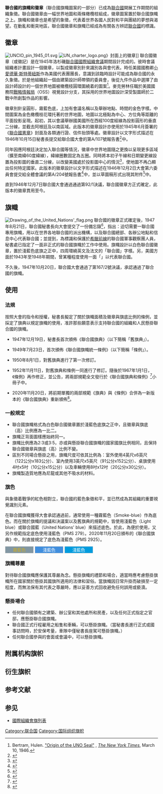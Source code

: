 {{Infobox National flag
|Name = 聯合國
|Article = 旗幟
|Type = 國際性組織
|Image = Flag of the United Nations.svg
|Image_size = 300px
|Symbol = {{FIAV|normal}}
|Proportion = 2:3 或 3:5
|Adoption = 1946年12月7日啟用
|Design = 白色聯合國徽章，置於淺藍色底旗之正中。
|Designer = {{Link-en|Donal McLaughlin||唐納·麥勞克林}}（僅設計徽章）
}}
'''聯合國的旗幟和徽章'''（聯合國旗幟圖案的一部分）已成為[[聯合國|聯合國]]開展工作期間的組織象徵。聯合國徽章由一幅世界地圖和兩條橄欖枝組成，徽章圖案置於聯合國旗幟之上。旗幟和徽章也是希望的象徵，代表着世界各國人民對和平與團結的夢想與渴望。在動亂和衝突地區，聯合國徽章和旗幟已經成為有關各方辨認[[聯合國|聯合國]]的標識。

== 徽章 ==
[[File:UNCIO_pin_1945_01.svg|thumb]]
[[File:UN_charter_logo.png|thumb]]》封面上的徽章]]
聯合國徽章（或徽記）是在1945年洛杉磯[[聯合國國際組織會議|聯合國國際組織會議]]期間設計完成的。彼時會議組織者計畫設計一個徽章，以製成徽章別針來識別各與會代表。時任美國國務卿[[小愛德華·斯特蒂紐斯|小愛德華·斯特蒂紐斯]]作為美國代表團團長，意識到該臨時設計可能成為聯合國的永久象徵。於是他組織起一個由建築設計師{{Link-en|Oliver Lincoln Lundquist||奧利弗·倫德奎斯特}}帶領的委員會，後從九件作品中選擇了由設計師{{Link-en|Donal McLaughlin||唐納·麥勞克林}}設計的一個世界地圖被橄欖枝圓環圍繞着的圖案<ref>Bertram, Hulen. [https://www.nytimes.com/1946/03/10/archives/origin-of-the-uno-seal.html "Origin of the UNO Seal"] {{Wayback|url=https://www.nytimes.com/1946/03/10/archives/origin-of-the-uno-seal.html |date=20210913153801 }}, ''[[The_New_York_Times|The New York Times]]'', March 10, 1946.</ref>。麥克勞林任職於美國國務院[[戰略情報局|戰略情報局]]（OSS）視覺設計分支，其採用的世界地圖設計深受製圖師{{Link-en|Richard Edes Harrison||理查德·哈里森}}於二戰中所創製作品的影響。

徽章別針呈圓形，霧藍色底，上加有會議名稱以及舉辦地點、時間的金色字樣。中間圖案為金色橄欖枝花環托著的世界地圖，地圖以北極點為中心、方位角等距離的平面投影呈現。起初，其以會議舉辦國美國所在西經100度經線為投影圓形的垂直二分線，並截去阿根廷及以南區域。此版本的徽章設計亦使用於1945年6月簽署的《[[聯合國憲章|聯合國憲章]]》封面及各類通行證、信件抬頭等處。徽章設計以文字形式描述在1946年10月15日秘書長提交給聯合國大會的第A/107號報告書<ref>{{cite web|title=第A/107報告書 Official Seal and Emblem of the United Nations|url=https://undocs.org/A/107|website=聯合國正式文件系統|access-date=2021-09-13|archive-date=2021-09-13|archive-url=https://web.archive.org/web/20210913155424/https://undocs.org/A/107|dead-url=no}}</ref>中。

{{Quote frame|「一幅以北極點為中心、方位角等距離的平面投影世界地圖。圖案由交叉的金色橄欖枝組成的花環相托，與白色水域交相映襯在霧藍色背景上。」地圖的投影範圍延伸至南緯40度，緯線由四個同心圓組成。|第A/107號報告書}}

同年因應阿根廷決定加入聯合國等情況，徽章中世界地圖隨之更換以呈現更多區域（擴至南緯60度緯線），緯線圈數固定為五圈。同時將本初子午線和日期變更線設置為投影圖的垂直二分線，以改變美國處於投影圖中心的情況<ref>{{cite web|title=UN Flag, 1945|url=https://www.fotw.info/flags/uno.html#1945|website=FOTW Flags of the World website|access-date=2021-09-16|archive-date=2021-04-17|archive-url=https://web.archive.org/web/20210417022912/https://www.fotw.info/flags/uno.html#1945|dead-url=no}}</ref>，使地圖不再凸顯出任何特定國家。此版本的徽章設計以文字形式描述在1946年12月2日大會第六委員會提交給全體會議的第A/204號報告書<ref>{{cite web|title=第A/204報告書 Official Seal and Emblem of the United Nations|url=https://undocs.org/A/204|website=聯合國正式文件系統|access-date=2021-09-15|archive-date=2021-09-15|archive-url=https://web.archive.org/web/20210915150129/https://undocs.org/A/204|dead-url=no}}</ref>中，並以草圖稿形式出現其附件<ref>{{cite web|title=第A/204/Add.1附件 Annex to the Report of the Sixth Committee(A/204)|url=https://undocs.org/A/204/Add.1|website=聯合國正式文件系統|access-date=2021-09-15|archive-date=2021-09-15|archive-url=https://web.archive.org/web/20210915150129/https://undocs.org/A/204/Add.1|dead-url=no}}</ref>中。

{{Quote frame|「一幅以北極點為中心、方位角等距離的平面投影世界地圖。圖案由交叉的金色橄欖枝組成的花環相托，與白色水域交相映襯在霧藍色背景上。」地圖的投影範圍延伸至南緯60度，緯線由五個同心圓組成。|第A/204號報告書}}

直到1946年12月7日聯合國大會通過通過第92/1決議，聯合國徽章方正式確定，此版本的徽章貫用至今。{{wikisource|聯合國大會決議案九十二（一）}}

{{Quote frame|'''爰決議'''以下列樣式為聯合國徽記及特殊圖號，並應用之為本組織之正式鈐印。|第92/1號決議}}

{{Gallery
|File:UN emblem design 1946 A107.svg|A107報告書描述之徽章設計
|File:UN emblem 1946.svg|A204報告書描述之徽章設計
|File:聯合國之正式鈐印及徽記.svg|A/RES/92/1決議中正式之徽章設計
}}

== 旗幟 ==
[[File:Drawing_of_the_United_Nations'_flag.png|thumb]]
聯合國的徽章正式確定後，1947年8月21日，聯合國秘書長向大會提交了一份備忘錄<ref>{{cite web|title=第A/342備忘錄 A Flag for the United Nations|url=https://undocs.org/A/342|website=聯合國正式文件系統|access-date=2021-09-15|archive-date=2021-09-15|archive-url=https://web.archive.org/web/20210915150128/https://undocs.org/A/342|dead-url=no}}</ref>，指出：迫切需要一聯合國專用旗幟，用以在世界各地聯合國的派出機構，以及聯合國總部、各辦公地點和信息中心代表聯合國；並提到，為標識和保護於[[希臘內戰|希臘前線]]的聯合國軍事觀察團人員，秘書處已指定了一面非正式的聯合國旗幟於工作中使用。旗幟設計以白色聯合國徽章，置於淺藍色底旗之正中，四周環繞英文及法文的「聯合國」字樣。另，美國方面於1943年至1948年期間，曾某種程度使用一面「{{Link-en|United Nations Honour Flag||榮譽旗}}」以代表聯合國。

不久後，1947年10月20日，聯合國大會通過了第167/2號決議，承認通過了聯合國的旗幟。{{wikisource|聯合國大會167號決議}}

{{Quote frame|'''爰決議'''聯合國旗幟應以大會一九四六年十二月七日決議案第九十二（一）所通過之正式徽記，置於淺藍色底旗之正中。|第167/2號決議}}

{{Gallery
|File:Four Freedoms Flag or United Nations Honour Flag ca 1943-1948.svg|{{Link-en|United Nations Honour Flag||聯合國榮譽旗（美）}}
|File:Flag of the United Nations.svg|聯合國旗幟 2:3比例
|File:聯合國旗幟 3比5.svg|聯合國旗幟 3:5比例
}}

== 使用 ==
=== 法規 ===
按照大會的指令和授權，秘書長擬定了關於旗幟面積及徽章與旗底比例的條例，並採定了旗典以規定旗幟的使用，准許那些願意表示支持聯合國的組織和人民懸掛聯合國的旗幟。

*1947年12月19日，秘書長首次頒佈《聯合國旗典》（以下簡稱「舊旗典」）。

*1949年7月23日，首次頒佈《聯合國旗幟統一條例》（以下簡稱「條例」）。

*1950年8月1日，對舊旗典進行了第一次修訂。

*1952年11月11日，對舊旗典和條例一同進行了修訂。隨後於1967年1月1日，《條例》再作修正，並公告，將兩部規範全文發行於《聯合國旗典和條例》<ref>{{cite web|title=《聯合國旗典和條例》 The United Nations Flag Code and Regulations|url=https://undocs.org/ST/SGB/132|website=聯合國正式文件系統|access-date=2021-09-15|archive-date=2022-01-19|archive-url=https://web.archive.org/web/20220119013615/http://undocs.org/ST/SGB/132|dead-url=no}}</ref>小冊子中。

*2020年11月20日，將前期單獨的兩部規範《旗典》與《條例》合併為一新版本的《聯合國旗典》重新頒佈<ref>{{cite web|title=《聯合國旗典》 The United Nations Flag Code|url=https://undocs.org/ST/SGB/2020/4|website=聯合國正式文件系統|access-date=2021-09-15|archive-date=2021-04-10|archive-url=https://web.archive.org/web/20210410095057/https://undocs.org/ST/SGB/2020/4|dead-url=no}}</ref>。

=== 一般規定 ===
*聯合國旗幟格式為白色聯合國徽章置於淺藍色底旗之正中，且徽章與旗底（高）比例應為一比二。
*旗幟正背面圖樣應始終同一。
*旗幟比例應為2:3或3:5，亦或與懸掛聯合國旗幟的國家國旗比例相同，且保持聯合國徽章與旗底（高）比例不變。
*區別不同場合懸掛之用，旗幟尺度可依其比例為：室外使用4英尺x6英尺（122公分x183公分）、室內使用3英尺x5英尺（91公分x152公分）、桌旗使用4吋x5吋（10公分x15公分）以及車輛使用8吋x12吋（20公分x30公分）。
*旗幟製造質地應為尼龍或其他不吸水的材料。

=== 旗色 ===
與象徵着戰爭的紅色相對立，聯合國的藍色象徵和平，並已然成為其組織的重要視覺識別元素。

在聯合國旗幟獲得大會承認通過前，通常使用一種霧藍色（Smoke-blue）作為底色。而在關於旗幟的提議和決議案以及舊旗典的規範中，皆使用淺藍色（Light blue）或聯合國藍（United Nations' blue）來描述底色。於此，為便於使用，又另作規範指定底色使用淺藍色（PMS 279）。2020年11月20日頒布的《聯合國旗典》中，則直接規定了底色為淺藍色（PMS 2925）。

<span style="background:#8297a3; border:1px solid #ccc; color:#d0af21; padding:2px 25px;">霧藍色</span>
<span style="background:#418FDE; border:1px solid #ccc; color:#fff; padding:2px 25px;">淺藍色</span>
<span style="background:#009CDE; border:1px solid #ccc; color:#fff; padding:2px 25px;">淺藍色</span>

=== 旗幟尊嚴 ===
對待聯合國旗幟應保護其尊嚴為念。懸掛旗幟的禮節和場合，適當時應考慮懸掛旗幟所在國家關於懸掛其國旗所適用的法律和習俗。當旗幟因日常升掛而破損至一定程度，而無法保有其代表之尊嚴時，應以妥善方式回收避免任何誤用或褻瀆。

=== 懸掛場合 ===
*任何聯合國領有之建築、辦公室和其他處所和房產，以及任何正式指定之官邸，應懸掛聯合國旗幟。
*聯合國正式行程雇用之船隻和車輛，可以懸掛旗幟。（當秘書長進行正式或國事訪問時，於安保考量，車隊中僅秘書長座駕可懸掛旗幟。）
*任何聯合國參與的會面或會議中，可以懸掛旗幟。

== 附属机构旗帜 ==
{{Gallery
|File:Flag of UNESCO.svg|[[联合国教科文组织|联合国教科文组织]]旗帜
|File:Flag of IAEA.svg|[[国际原子能机构|国际原子能机构]]旗帜
|File:Flag of ICAO.svg|[[国际民航组织|国际民航组织]]旗帜
|File:Flag of ILO.svg|[[国际劳工组织|国际劳工组织]]旗帜
|File:Flag of the International Maritime Organization.svg|[[国际海事组织|国际海事组织]]旗帜
|File:Flag of UPU.svg|[[万国邮政联盟|万国邮政联盟]]旗帜
|File:Flag of WHO.svg|[[世界卫生组织|世界卫生组织]]旗帜
|File:Flag of the World Meteorological Organization.svg|[[世界气象组织|世界气象组织]]旗帜
|File:Uno unpalogo.svg|[[联合国议会大会|联合国议会大会]]旗帜（提議）
}}

== 衍生旗帜==
{{Gallery
|File:First Westendorp Proposal of BiH flag.svg|波斯尼亚和黑塞哥维那国旗
|File:Flag of Somalia.svg|[[索马里国旗|索马里国旗]]，纪念[[联合国|联合国]]协助索马里托管结束与正式独立
|File:Flag of Cambodia under UNTAC.svg|[[联合国柬埔寨过渡时期权力机构|联合国柬埔寨过渡时期权力机构]]旗帜，曾代用為[[柬埔寨国旗|柬埔寨国旗]]
|File:Proposed flag of Antarctica (Graham Bartram).svg|[[南极洲与南极领地旗帜|南极洲与南极领地旗帜]]
|File:Flag_of_the_Trust_Territory_of_the_Pacific_Islands.svg|[[美國太平洋島嶼託管地旗|美國太平洋島嶼託管地旗]]
|File:Flag_of_the_Federated_States_of_Micronesia.svg|[[密克羅尼西亞聯邦國旗|密克羅尼西亞聯邦國旗]]
}}

== 参考文献 ==
{{Reflist}}

== 参见 ==
* [[國際組織會旗列表|國際組織會旗列表]]
{{旗幟列表}}
{{联合国}}
[[Category:联合国|Category:联合国]]
[[Category:国际组织旗帜|Category:国际组织旗帜]]